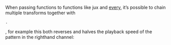 When passing functions to functions like jux and [[every]], it’s possible to chain multiple transforms together with <source inline>.</source>, for example this both reverses and halves the playback speed of the pattern in the righthand channel: